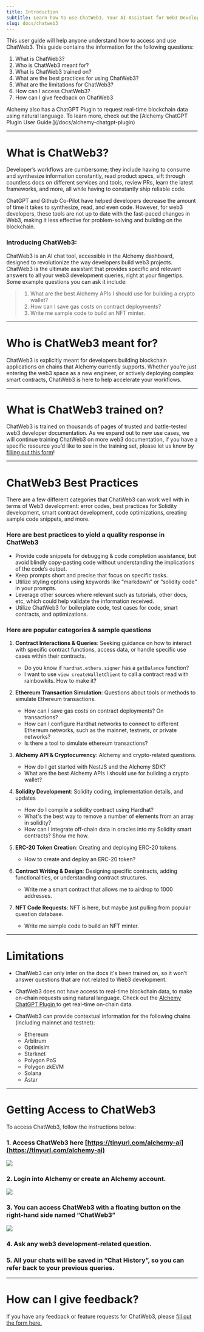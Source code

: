 ```yaml
---
title: Introduction
subtitle: Learn how to use ChatWeb3, Your AI-Assistant for Web3 Developlment
slug: docs/chatweb3
---
```



<Info />


This user guide will help anyone understand how to access and use ChatWeb3. This guide contains the information for the following questions:

1. What is ChatWeb3?
2. Who is ChatWeb3 meant for?
3. What is ChatWeb3 trained on?
4. What are the best practices for using ChatWeb3?
5. What are the limitations for ChatWeb3?
6. How can I access ChatWeb3?
7. How can I give feedback on ChatWeb3

<Info>
  Alchemy also has a ChatGPT Plugin to request real-time blockchain data using natural language. To learn more, check out the [Alchemy ChatGPT Plugin User Guide.](/docs/alchemy-chatgpt-plugin)
</Info>

***

# What is ChatWeb3?

Developer’s workflows are cumbersome; they include having to consume and synthesize information constantly, read product specs, sift through countless docs on different services and tools, review PRs, learn the latest frameworks, and more, all while having to constantly ship reliable code.

ChatGPT and Github Co-Pilot have helped developers decrease the amount of time it takes to synthesize, read, and even code. However, for web3 developers, these tools are not up to date with the fast-paced changes in Web3, making it less effective for problem-solving and building on the blockchain.

### Introducing ChatWeb3:

ChatWeb3 is an AI chat tool, accessible in the Alchemy dashboard, designed to revolutionize the way developers build web3 projects. ChatWeb3 is the ultimate assistant that provides specific and relevant answers to all your web3 development queries, right at your fingertips. Some example questions you can ask it include:

> 1. What are the best Alchemy APIs I should use for building a crypto wallet?
> 2. How can I save gas costs on contract deployments?
> 3. Write me sample code to build an NFT minter.

***

# Who is ChatWeb3 meant for?

ChatWeb3 is explicitly meant for developers building blockchain applications on chains that Alchemy currently supports. Whether you’re just entering the web3 space as a new engineer, or actively deploying complex smart contracts, ChatWeb3 is here to help accelerate your workflows.

***

# What is ChatWeb3 trained on?

ChatWeb3 is trained on thousands of pages of trusted and battle-tested web3 developer documentation. As we expand out to new use cases, we will continue training ChatWeb3 on more web3 documentation, if you have a specific resource you’d like to see in the training set, please let us know by [filling out this form](https://alchemyapi.typeform.com/to/fiwDYr6S)!

***

# ChatWeb3 Best Practices

There are a few different categories that ChatWeb3 can work well with in terms of Web3 development: error codes, best practices for Solidity development, smart contract development, code optimizations, creating sample code snippets, and more.

### Here are best practices to yield a quality response in ChatWeb3

* Provide code snippets for debugging & code completion assistance, but avoid blindly copy-pasting code without understanding the implications of the code’s output.
* Keep prompts short and precise that focus on specific tasks.
* Utilize styling options using keywords like “markdown” or “solidity code” in your prompts.
* Leverage other sources where relevant such as tutorials, other docs, etc, which could help validate the information received.
* Utilize ChatWeb3 for boilerplate code, test cases for code, smart contracts, and optimizations.

### Here are popular categories & sample questions

1. **Contract Interactions & Queries**: Seeking guidance on how to interact with specific contract functions, access data, or handle specific use cases within their contracts.

   * Do you know if `hardhat.ethers.signer` has a `getBalance` function?
   * I want to use `view createWalletClient` to call a contract read with rainbowkits. How to make it?

2. **Ethereum Transaction Simulation**: Questions about tools or methods to simulate Ethereum transactions.

   * How can I save gas costs on contract deployments? On transactions?
   * How can I configure Hardhat networks to connect to different Ethereum networks, such as the mainnet, testnets, or private networks?
   * Is there a tool to simulate ethereum transactions?

3. **Alchemy API & Cryptocurrency**: Alchemy and crypto-related questions.

   * How do I get started with NestJS and the Alchemy SDK?
   * What are the best Alchemy APIs I should use for building a crypto wallet?

4. **Solidity Development**: Solidity coding, implementation details, and updates

   * How do I compile a solidity contract using Hardhat?
   * What's the best way to remove a number of elements from an array in solidity?
   * How can I integrate off-chain data in oracles into my Solidity smart contracts? Show me how.

5. **ERC-20 Token Creation**: Creating and deploying ERC-20 tokens.
   * How to create and deploy an ERC-20 token?

6. **Contract Writing & Design**: Designing specific contracts, adding functionalities, or understanding contract structures.
   * Write me a smart contract that allows me to airdrop to 1000 addresses.

7. **NFT Code Requests**: NFT is here, but maybe just pulling from popular question database.
   * Write me sample code to build an NFT minter.

***

# Limitations

* ChatWeb3 can only infer on the docs it's been trained on, so it won’t answer questions that are not related to Web3 development.

* ChatWeb3 does not have access to real-time blockchain data, to make on-chain requests using natural language. Check out the [Alchemy ChatGPT Plugin ](/docs/alchemy-chatgpt-plugin)to get real-time on-chain data.

* ChatWeb3 can provide contextual information for the following chains (including mainnet and testnet):

  * Ethereum
  * Arbitrum
  * Optimisim
  * Starknet
  * Polygon PoS
  * Polygon zkEVM
  * Solana
  * Astar

***

# Getting Access to ChatWeb3

To access ChatWeb3, follow the instructions below:

### **1. Access ChatWeb3 here [https://tinyurl.com/alchemy-ai](https://tinyurl.com/alchemy-ai)**

![](/images/803bb5e-AI_highlight.jpg)

### **2. Login into Alchemy or create an Alchemy account.**

![](/images/472a13b-image.png)

### **3. You can access ChatWeb3 with a floating button on the right-hand side named “ChatWeb3”**

![](/images/447a811-Screenshot_2023-08-31_at_12.41.53_AM.png)

### **4. Ask any web3 development-related question**.

### **5. All your chats will be saved in “Chat History”, so you can refer back to your previous queries.**

***

# How can I give feedback?

If you have any feedback or feature requests for ChatWeb3, please [fill out the form here.](https://alchemyapi.typeform.com/to/fiwDYr6S)

